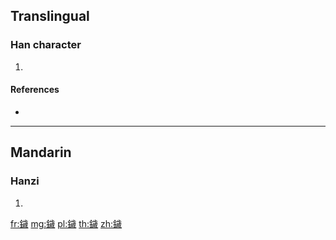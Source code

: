 {{character info/new}}
==Translingual==

===Han character===
{{Han char|rn=167|rad=金|as=13|sn=21|four=81153|canj=CYMH}}

# {{defn|Han|sort=金13}}

====References====
* {{Han ref|kx=1323.170|dkj=40925|dj=1823.070|hdz=64262.150|uh=942C|ud=37932|bh=F668|bd=63080}}

----

==Mandarin==

===Hanzi===
{{cmn-hanzi|pin=[[huì]] ([[hui4]])|wg=hui<sup>4</sup>}}

# {{defn|lang=cmn|sort=金13}}

[[fr:鐬]]
[[mg:鐬]]
[[pl:鐬]]
[[th:鐬]]
[[zh:鐬]]